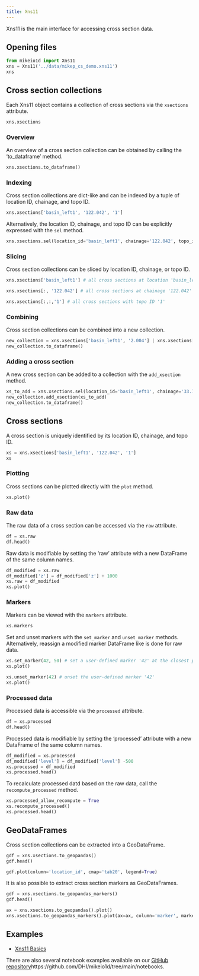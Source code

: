 ```yaml
---
title: Xns11
---
```


Xns11 is the main interface for accessing cross section data.

## Opening files
```python
from mikeio1d import Xns11
xns = Xns11('../data/mikep_cs_demo.xns11')
xns
```

## Cross section collections
Each Xns11 object contains a collection of cross sections via the `xsections` attribute.
```python
xns.xsections
```

### Overview
An overview of a cross section collection can be obtained by calling the 'to_dataframe' method.
```python
xns.xsections.to_dataframe()
```

### Indexing
Cross section collections are dict-like and can be indexed by a tuple of location ID, chainage, and topo ID.

```python
xns.xsections['basin_left1', '122.042', '1']
```
Alternatively, the location ID, chainage, and topo ID can be explicitly expressed with the `sel` method.
```python
xns.xsections.sel(location_id='basin_left1', chainage='122.042', topo_id='1')
```

### Slicing

Cross section collections can be sliced by location ID, chainage, or topo ID.

```python
xns.xsections['basin_left1'] # all cross sections at location 'basin_left1'
```

```python
xns.xsections[:, '122.042'] # all cross sections at chainage '122.042'
```

```python
xns.xsections[:,:,'1'] # all cross sections with topo ID '1'
```

### Combining
Cross section collections can be combined into a new collection.
```python
new_collection = xns.xsections['basin_left1', '2.004'] | xns.xsections['basin_left1', '210.212']
new_collection.to_dataframe()
```

### Adding a cross section
A new cross section can be added to a collection with the `add_xsection` method.
```python
xs_to_add = xns.xsections.sel(location_id='basin_left1', chainage='33.774', topo_id='1')
new_collection.add_xsection(xs_to_add)
new_collection.to_dataframe()
```

## Cross sections
A cross section is uniquely identified by its location ID, chainage, and topo ID.
```python
xs = xns.xsections['basin_left1', '122.042', '1']
xs
```

### Plotting
Cross sections can be plotted directly with the `plot` method.
```python
xs.plot()
```

### Raw data
The raw data of a cross section can be accessed via the `raw` attribute.
```python
df = xs.raw
df.head()
```

Raw data is modifiable by setting the 'raw' attribute with a new DataFrame of the same column names.
```python
df_modified = xs.raw
df_modified['z'] = df_modified['z'] + 1000
xs.raw = df_modified
xs.plot()
```

### Markers
Markers can be viewed with the `markers` attribute.
```python
xs.markers
```

Set and unset markers with the `set_marker` and `unset_marker` methods. Alternatively, reassign a modified marker DataFrame like is done for raw data.
```python
xs.set_marker(42, 50) # set a user-defined marker '42' at the closest point to x=50
xs.plot()
```

```python
xs.unset_marker(42) # unset the user-defined marker '42'
xs.plot()
```

### Processed data
Processed data is accessible via the `processed` attribute.
```python
df = xs.processed
df.head()
```

Processed data is modifiable by setting the 'processed' attribute with a new DataFrame of the same column names.
```python
df_modified = xs.processed
df_modified['level'] = df_modified['level'] -500
xs.processed = df_modified
xs.processed.head()
```
To recalculate processed datd based on the raw data, call the `recompute_processed` method.
```python
xs.processed_allow_recompute = True
xs.recompute_processed()
xs.processed.head()
```

## GeoDataFrames

Cross section collections can be extracted into a GeoDataFrame.
```python
gdf = xns.xsections.to_geopandas()
gdf.head()
```

```python
gdf.plot(column='location_id', cmap='tab20', legend=True)
```
It is also possible to extract cross section markers as GeoDataFrames.

```python
gdf = xns.xsections.to_geopandas_markers()
gdf.head()
```

```python
ax = xns.xsections.to_geopandas().plot()
xns.xsections.to_geopandas_markers().plot(ax=ax, column='marker', markersize=9, legend=True)
```

## Examples

- [Xns11 Basics](../examples/xns11_basic.qmd)

::: callout-tip
There are also several notebook examples available on our [GitHub repository]()https://github.com/DHI/mikeio1d/tree/main/notebooks.
:::